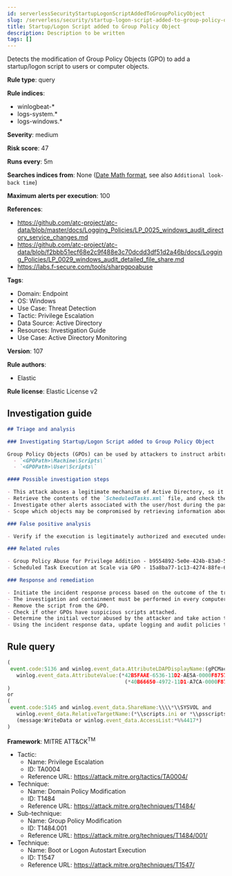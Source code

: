 ```yaml
---
id: serverlessSecurityStartupLogonScriptAddedToGroupPolicyObject
slug: /serverless/security/startup-logon-script-added-to-group-policy-object
title: Startup/Logon Script added to Group Policy Object
description: Description to be written
tags: []
---
```


<div id="startup-logon-script-added-to-group-policy-object"></div>

Detects the modification of Group Policy Objects (GPO) to add a startup/logon script to users or computer objects.

**Rule type**: query

**Rule indices**: 

* winlogbeat-*
* logs-system.*
* logs-windows.*

**Severity**: medium

**Risk score**: 47

**Runs every**: 5m

**Searches indices from**: None ([Date Math format](((ref))/common-options.html#date-math), see also <DocLink id="serverlessSecurityRulesUiCreate" section="set-the-rules-schedule">`Additional look-back time`</DocLink>)

**Maximum alerts per execution**: 100

**References**: 

* https://github.com/atc-project/atc-data/blob/master/docs/Logging_Policies/LP_0025_windows_audit_directory_service_changes.md
* https://github.com/atc-project/atc-data/blob/f2bbb51ecf68e2c9f488e3c70dcdd3df51d2a46b/docs/Logging_Policies/LP_0029_windows_audit_detailed_file_share.md
* https://labs.f-secure.com/tools/sharpgpoabuse

**Tags**: 

* Domain: Endpoint
* OS: Windows
* Use Case: Threat Detection
* Tactic: Privilege Escalation
* Data Source: Active Directory
* Resources: Investigation Guide
* Use Case: Active Directory Monitoring

**Version**: 107

**Rule authors**: 

* Elastic

**Rule license**: Elastic License v2

## Investigation guide

```markdown
## Triage and analysis

### Investigating Startup/Logon Script added to Group Policy Object

Group Policy Objects (GPOs) can be used by attackers to instruct arbitrarily large groups of clients to execute specified commands at startup, logon, shutdown, and logoff. This is done by creating or modifying the `scripts.ini` or `psscripts.ini` files. The scripts are stored in the following paths:
  - `<GPOPath>\Machine\Scripts\`
  - `<GPOPath>\User\Scripts\`

#### Possible investigation steps

- This attack abuses a legitimate mechanism of Active Directory, so it is important to determine whether the activity is legitimate and the administrator is authorized to perform this operation.
- Retrieve the contents of the `ScheduledTasks.xml` file, and check the `<Command>` and `<Arguments>` XML tags for any potentially malicious commands or binaries.
- Investigate other alerts associated with the user/host during the past 48 hours.
- Scope which objects may be compromised by retrieving information about which objects are controlled by the GPO.

### False positive analysis

- Verify if the execution is legitimately authorized and executed under a change management process.

### Related rules

- Group Policy Abuse for Privilege Addition - b9554892-5e0e-424b-83a0-5aef95aa43bf
- Scheduled Task Execution at Scale via GPO - 15a8ba77-1c13-4274-88fe-6bd14133861e

### Response and remediation

- Initiate the incident response process based on the outcome of the triage.
- The investigation and containment must be performed in every computer controlled by the GPO, where necessary.
- Remove the script from the GPO.
- Check if other GPOs have suspicious scripts attached.
- Determine the initial vector abused by the attacker and take action to prevent reinfection through the same vector.
- Using the incident response data, update logging and audit policies to improve the mean time to detect (MTTD) and the mean time to respond (MTTR).
```

## Rule query

```js
(
 event.code:5136 and winlog.event_data.AttributeLDAPDisplayName:(gPCMachineExtensionNames or gPCUserExtensionNames) and
   winlog.event_data.AttributeValue:(*42B5FAAE-6536-11D2-AE5A-0000F87571E3* and
                                      (*40B66650-4972-11D1-A7CA-0000F87571E3* or *40B6664F-4972-11D1-A7CA-0000F87571E3*))
)
or
(
 event.code:5145 and winlog.event_data.ShareName:\\\\*\\SYSVOL and
   winlog.event_data.RelativeTargetName:(*\\scripts.ini or *\\psscripts.ini) and
   (message:WriteData or winlog.event_data.AccessList:*%%4417*)
)

```

**Framework**: MITRE ATT&CK<sup>TM</sup>

* Tactic:
    * Name: Privilege Escalation
    * ID: TA0004
    * Reference URL: https://attack.mitre.org/tactics/TA0004/
* Technique:
    * Name: Domain Policy Modification
    * ID: T1484
    * Reference URL: https://attack.mitre.org/techniques/T1484/
* Sub-technique:
    * Name: Group Policy Modification
    * ID: T1484.001
    * Reference URL: https://attack.mitre.org/techniques/T1484/001/
* Technique:
    * Name: Boot or Logon Autostart Execution
    * ID: T1547
    * Reference URL: https://attack.mitre.org/techniques/T1547/


